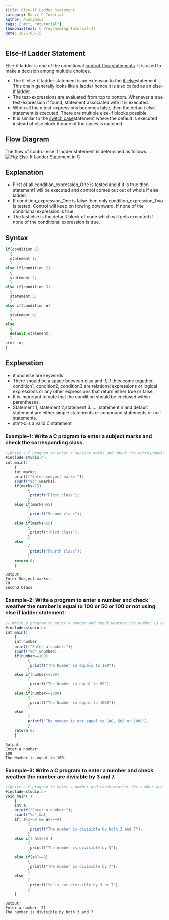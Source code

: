 ```yaml
---
title: Else-If Ladder Statement
category: Basic C Tutorial
author: Anonymous
tags: ["#c", "#tutorial"]
thumbnailText: C Programming Tutorial-17
date: 2021-03-15
---
```

## Else-If Ladder Statement
Else-if ladder is one of the conditional [control-flow statements](https://funycode.com/if-statement/). It is used to make a decision among multiple choices.
- The if-else-if ladder statement is an extension to the [if-else](https://funycode.com/if-else-statement/)statement. This chain generally looks like a ladder hence it is also called as an else-if ladder.
- The test-expressions are evaluated from top to bottom. Whenever a true test-expression if found, statement associated with it is executed.
- When all the n test-expressions becomes false, then the default else statement is executed. There are multiple else-if blocks possible.
- It is similar to the [switch case](https://funycode.com/switch-statement-in-c/)statement where the default is executed instead of else block if none of the cases is matched.
## Flow Diagram
The flow of control else if ladder statement is determined as follows:
![ Fig: Else-If Ladder Statement in C](../../assets/cPic/elif.png)

## Explanation
- First of all condition_expression_One is tested and if it is true then statement1 will be executed and control comes out out of whole if else ladder.
- If condition_expression_One is false then only condition_expression_Two is tested. Control will keep on flowing downward, If none of the conditional expression is true.
- The last else is the default block of code which will gets executed if none of the conditional expression is true.
## Syntax
```js
if(condition 1)
  {
  statement 1;
  }
else if(condition 2)
  {
  statement 2;
  }
else if(condition 3)
  {
  statement 3;
  }
else if(condition n)
  {
  statement n;
  }
else
  {
  default statement;
  }
stmt- x;
}
```
## Explanation
- if and else are keywords.
- There should be a space between else and if, if they come together, condition1, condition2, condition3 are relational expressions or logical expressions or any other expressions that return either true or false.
- It is important to note that the condition  should be enclosed within parentheses.
- Statement 1, statement 2,statement 3……,statement n and default statement are either simple statements or compound statements or null statements.
- stmt-x is a valid C statement
### Example-1: Write a C program to enter a subject marks and check the corresponding class.
```js
//Write a C program to enter a subject marks and check the corresponding class.
#include<studio.h>
int main()
    {
    int marks;
    printf("Enter subject marks:");
    scanf("%d",&marks);
    if(marks>75)
          {
           printf("First class");
          }
    else if(marks>65)
          {
           printf("Second class");
          }
    else if(marks>55)
          {
           printf("Third class");
          }
    else
          {
           printf("Fourth class");
          }
    return 0;
    }
```
```
Output:
Enter Subject marks:
70
Second Class
```
### Example-2: Write a program to enter a number and check weather the number is equal to 100 or 50 or 100 or not using else if ladder statement.
```js
// Write a program to enter a number and check weather the number is equal to 100 or 50 or 100 or not using else if ladder statement
#include<studio.h>
int main()
    {
    int number;
    printf("Enter a number:");
    scanf("%d",&number);
    if(number==100)
          {
           printf("The Number is equals to 100");
          }
    else if(number==500)
          {
           printf("The Number is equal to 50");
          }
    else if(number==1000)
          {
           printf("The Number is equal to 1000");
          }
    else
          {
          printf("The number is not equal to 100, 500 or 1000");
          }
    return 0;
    }
```
```
Output:
Enter a number:
100
The Number is equal to 100.
```
### Example-3: Write a C program to enter a number and check weather the number are divisible by 3 and 7.
```js
//Write a C program to enter a number and check weather the number are divisible by 3 and 7.
#include<studio.h>
void main( )
    {
    int a;
    printf("Enter a number:");
    scanf("%d",&a);
    if( a%3==0 && a%7==0)
          {
           printf("The number is divisible by both 3 and 7");
          }
    else if( a%3==0 )
          {
           printf("The number is divisible by 3");
          }
    else if(a%7==0)
          {
           printf("The number is divisible by 7");
          }
    else
          {
           printf("%d is not divisible by 3 or 7");
          }
    }
```
```
Output:
Enter a number: 21
The number is divisible by both 3 and 7
```